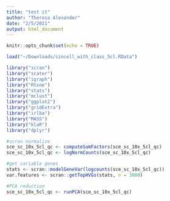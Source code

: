 ```yaml
---
title: "test it"
author: "Theresa Alexander"
date: "2/5/2021"
output: html_document
---
```


```r
knitr::opts_chunk$set(echo = TRUE)
```


```r
load("~/Downloads/sincell_with_class_5cl.RData")

library("scran")
library("scater")
library("igraph")
library("Rtsne")
library("stats")
library("mclust")
library("ggplot2")
library("gridExtra")
library("irlba")
library("MASS")
library("klaR")
library("dplyr")
```


```r
#scran normalize
sce_sc_10x_5cl_qc <- computeSumFactors(sce_sc_10x_5cl_qc)
sce_sc_10x_5cl_qc <- logNormCounts(sce_sc_10x_5cl_qc)

#get variable genes
stats <- scran::modelGeneVar(logcounts(sce_sc_10x_5cl_qc))
var.features <- scran::getTopHVGs(stats, n = 3000)

#PCA reduction
sce_sc_10x_5cl_qc <- runPCA(sce_sc_10x_5cl_qc)

```


```r

```

